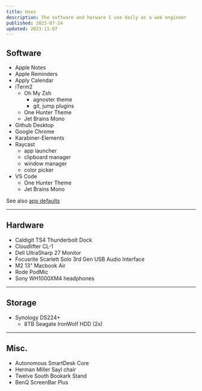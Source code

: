 ```yaml
---
title: Uses
description: The software and harware I use daily as a web engineer
published: 2023-07-24
updated: 2023-11-07
---
```


## Software

- Apple Notes
- Apple Reminders
- Apply Calendar
- iTerm2
  - Oh My Zsh
    - agnoster theme
    - git, jump plugins
  - One Hunter Theme
  - Jet Brains Mono
- Github Desktop
- Google Chrome
- Karabiner-Elements
- Raycast
  - app launcher
  - clipboard manager
  - window manager
  - color picker
- VS Code
  - One Hunter Theme
  - Jet Brains Mono

See also [app defaults](/app-defaults)

---

## Hardware

- Caldigit TS4 Thunderbolt Dock
- Cloudlifter CL-1
- Dell UltraSharp 27 Monitor
- Focusrite Scarlett Solo 3rd Gen USB Audio Interface
- M2 13" Macbook Air
- Rode PodMic
- Sony WH1000XM4 headphones

---

## Storage

- Synology DS224+
  - 8TB Seagate IronWolf HDD (2x)

---

## Misc.

- Autonomous SmartDesk Core
- Herman Miller Sayl chair
- Twelve South Bookark Stand
- BenQ ScreenBar Plus
